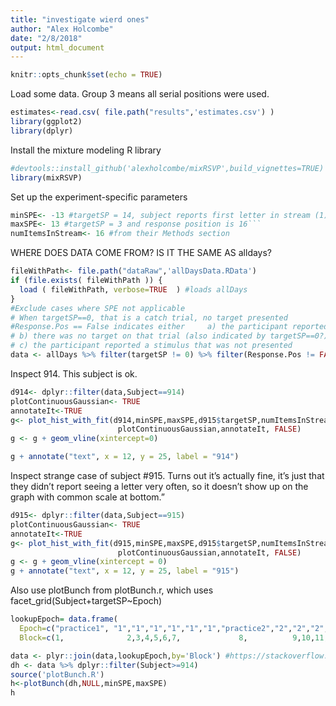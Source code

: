 ```yaml
---
title: "investigate wierd ones"
author: "Alex Holcombe"
date: "2/8/2018"
output: html_document
---
```


```r
knitr::opts_chunk$set(echo = TRUE)
```

Load some data. Group 3 means all serial positions were used.

```r
estimates<-read.csv( file.path("results",'estimates.csv') )
library(ggplot2)
library(dplyr)

```

Install the mixture modeling R library
```r
#devtools::install_github('alexholcombe/mixRSVP',build_vignettes=TRUE)  #If want latest version
library(mixRSVP)

```

Set up the experiment-specific parameters 

```r

minSPE<- -13 #targetSP = 14, subject reports first letter in stream (1)
maxSPE<- 13 #targetSP = 3 and response position is 16```
numItemsInStream<- 16 #from their Methods section  

```

WHERE DOES DATA COME FROM? IS IT THE SAME AS alldays?
```r
fileWithPath<- file.path("dataRaw",'allDaysData.RData') 
if (file.exists( fileWithPath )) {
  load ( fileWithPath, verbose=TRUE  ) #loads allDays
}
#Exclude cases where SPE not applicable
# When targetSP==0, that is a catch trial, no target presented
#Response.Pos == False indicates either		a) the participant reported "0"
# b) there was no target on that trial (also indicated by targetSP==0?)
# c) the participant reported a stimulus that was not presented
data <- allDays %>% filter(targetSP != 0) %>% filter(Response.Pos != FALSE)

```
Inspect 914. This subject is ok.
```r

d914<- dplyr::filter(data,Subject==914)  
plotContinuousGaussian<- TRUE 
annotateIt<-TRUE
g<- plot_hist_with_fit(d914,minSPE,maxSPE,d915$targetSP,numItemsInStream,
                        plotContinuousGaussian,annotateIt, FALSE)
g <- g + geom_vline(xintercept=0)

g + annotate("text", x = 12, y = 25, label = "914")
```

Inspect strange case of subject #915. Turns out it's actually fine, it's just that they didn't report seeing a letter very often, so it doesn't show up on the graph with common scale at bottom."

```r

d915<- dplyr::filter(data,Subject==915)  
plotContinuousGaussian<- TRUE 
annotateIt<-TRUE
g<- plot_hist_with_fit(d915,minSPE,maxSPE,d915$targetSP,numItemsInStream,
                        plotContinuousGaussian,annotateIt, FALSE)
g <- g + geom_vline(xintercept = 0)
g + annotate("text", x = 12, y = 25, label = "915")

```

Also use plotBunch from plotBunch.r, which uses  facet_grid(Subject+targetSP~Epoch)

```r
lookupEpoch= data.frame( 
  Epoch=c("practice1", "1","1","1","1","1","1","practice2","2","2","2","2","2","2", "practice3",  "3","3","3",  "4","4","4"),
  Block=c(1,              2,3,4,5,6,7,             8,          9,10,11,12,13,14,        15,     16,17,18,    19,20,21))

data <- plyr::join(data,lookupEpoch,by='Block') #https://stackoverflow.com/questions/10158617/how-do-i-replace-numeric-codes-in-a-data-frame-with-value-labels-from-a-data-fr?noredirect=1&lq=1
dh <- data %>% dplyr::filter(Subject>=914)
source('plotBunch.R')
h<-plotBunch(dh,NULL,minSPE,maxSPE)
h
```